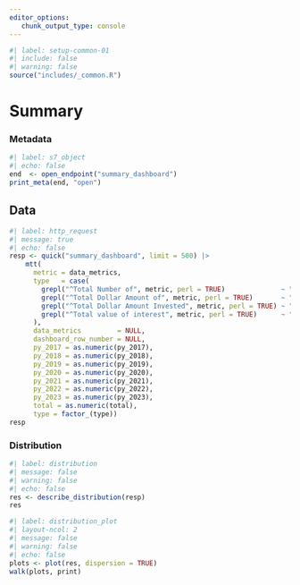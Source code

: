 ```yaml
---
editor_options: 
   chunk_output_type: console
---
```


```r
#| label: setup-common-01
#| include: false
#| warning: false
source("includes/_common.R")
```

# Summary {#open-summary}

### Metadata

```r
#| label: s7_object
#| echo: false
end  <- open_endpoint("summary_dashboard")
print_meta(end, "open")
```

## Data

```r
#| label: http_request
#| message: true
#| echo: false
resp <- quick("summary_dashboard", limit = 500) |>
    mtt(
      metric = data_metrics,
      type   = case(
        grepl("^Total Number of", metric, perl = TRUE)              ~ "count",
        grepl("^Total Dollar Amount of", metric, perl = TRUE)       ~ "dollar",
        grepl("^Total Dollar Amount Invested", metric, perl = TRUE) ~ "invest",
        grepl("^Total value of interest", metric, perl = TRUE)      ~ "value"
      ),
      data_metrics         = NULL,
      dashboard_row_number = NULL,
      py_2017 = as.numeric(py_2017),
      py_2018 = as.numeric(py_2018),
      py_2019 = as.numeric(py_2019),
      py_2020 = as.numeric(py_2020),
      py_2021 = as.numeric(py_2021),
      py_2022 = as.numeric(py_2022),
      py_2023 = as.numeric(py_2023),
      total = as.numeric(total),
      type = factor_(type))
resp
```

### Distribution

```r
#| label: distribution
#| message: false
#| warning: false
#| echo: false
res <- describe_distribution(resp)
res
```

```r
#| label: distribution_plot
#| layout-ncol: 2
#| message: false
#| warning: false
#| echo: false
plots <- plot(res, dispersion = TRUE)
walk(plots, print)
```
